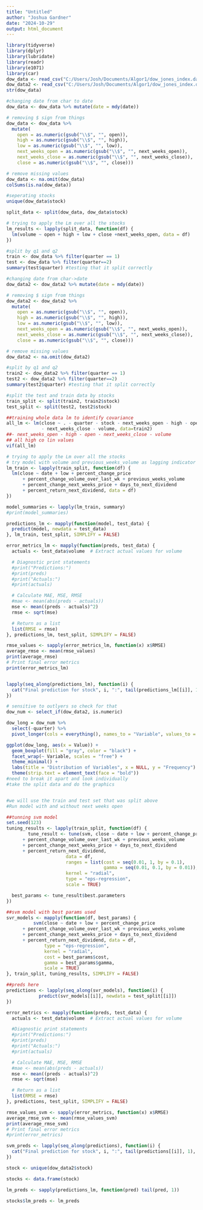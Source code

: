 ```yaml
---
title: "Untitled"
author: "Joshua Gardner"
date: "2024-10-29"
output: html_document
---
```


```r
library(tidyverse)
library(dplyr)
library(lubridate)
library(readr)
library(e1071)
library(car)
dow_data <- read_csv("C:/Users/Josh/Documents/Algor1/dow_jones_index.data")
dow_data2 <- read_csv("C:/Users/Josh/Documents/Algor1/dow_jones_index.data")
str(dow_data)
```
```r
#changing date from char to date
dow_data <- dow_data %>% mutate(date = mdy(date))

# removing $ sign from things
dow_data <- dow_data %>%
  mutate(
    open = as.numeric(gsub("\\$", "", open)),
    high = as.numeric(gsub("\\$", "", high)),
    low = as.numeric(gsub("\\$", "", low)),
    next_weeks_open = as.numeric(gsub("\\$", "", next_weeks_open)),
    next_weeks_close = as.numeric(gsub("\\$", "", next_weeks_close)),
    close = as.numeric(gsub("\\$", "", close)))

# remove missing values
dow_data <- na.omit(dow_data)
colSums(is.na(dow_data))

#seperating stocks 
unique(dow_data$stock)

split_data <- split(dow_data, dow_data$stock)

# trying to apply the Lm over all the stocks
lm_results <- lapply(split_data, function(df) {
  lm(volume ~ open + high + low + close +next_weeks_open, data = df)  
})

```

```r
#split by q1 and q2
train <- dow_data %>% filter(quarter == 1)
test <- dow_data %>% filter(quarter==2)
summary(test$quarter) #testing that it split correctly

```

```r
#changing date from char->date
dow_data2 <- dow_data2 %>% mutate(date = mdy(date))

# removing $ sign from things
dow_data2 <- dow_data2 %>%
  mutate(
    open = as.numeric(gsub("\\$", "", open)),
    high = as.numeric(gsub("\\$", "", high)),
    low = as.numeric(gsub("\\$", "", low)),
    next_weeks_open = as.numeric(gsub("\\$", "", next_weeks_open)),
    next_weeks_close = as.numeric(gsub("\\$", "", next_weeks_close)),
    close = as.numeric(gsub("\\$", "", close)))

# remove missing values
dow_data2 <- na.omit(dow_data2)

#split by q1 and q2
train2 <- dow_data2 %>% filter(quarter == 1)
test2 <- dow_data2 %>% filter(quarter==2)
summary(test2$quarter) #testing that it split correctly

#split the test and train data by stocks
train_split <- split(train2, train2$stock)
test_split <- split(test2, test2$stock)
```

```r
##training whole data lm to identify covariance
all_lm <- lm(close ~ . - quarter - stock - next_weeks_open - high - open 
             - next_weeks_close - volume, data=train2)
##- next_weeks_open - high - open - next_weeks_close - volume
## all high co lin values
vif(all_lm)

# trying to apply the Lm over all the stocks
# try model with volume and previous_weeks_volume as lagging indicator
lm_train <- lapply(train_split, function(df) {
  lm(close ~ date + low + percent_change_price 
      + percent_change_volume_over_last_wk + previous_weeks_volume 
      + percent_change_next_weeks_price + days_to_next_dividend 
      + percent_return_next_dividend, data = df)
})

model_summaries <- lapply(lm_train, summary)
#print(model_summaries)

predictions_lm <- mapply(function(model, test_data) {
  predict(model, newdata = test_data)
}, lm_train, test_split, SIMPLIFY = FALSE)

error_metrics_lm <- mapply(function(preds, test_data) {
  actuals <- test_data$volume  # Extract actual values for volume

  # Diagnostic print statements
  #print("Predictions:")
  #print(preds)
  #print("Actuals:")
  #print(actuals)

  # Calculate MAE, MSE, RMSE
  #mae <- mean(abs(preds - actuals))
  mse <- mean((preds - actuals)^2)
  rmse <- sqrt(mse)

  # Return as a list
  list(RMSE = rmse)
}, predictions_lm, test_split, SIMPLIFY = FALSE)

rmse_values <- sapply(error_metrics_lm, function(x) x$RMSE)
average_rmse <- mean(rmse_values)
print(average_rmse)
# Print final error metrics
print(error_metrics_lm)


lapply(seq_along(predictions_lm), function(i) {
  cat("Final prediction for stock", i, ":", tail(predictions_lm[[i]], 1), "\n")
})
```

```r
# sensitive to outlyers so check for that 
dow_num <- select_if(dow_data2, is.numeric)

dow_long = dow_num %>% 
  select(-quarter) %>%
  pivot_longer(cols = everything(), names_to = "Variable", values_to = "Value")

ggplot(dow_long, aes(x = Value)) +
  geom_boxplot(fill = "gray", color = "black") +
  facet_wrap(~ Variable, scales = "free") +
  theme_minimal() +
  labs(title = "Distribution of Variables", x = NULL, y = "Frequency") +
  theme(strip.text = element_text(face = "bold"))
#need to break it apart and look individually 
#take the split data and do the graphics


#we will use the train and test set that was split above
#Run model with and without next weeks open

##tunning svm model
set.seed(123)
tuning_results <- lapply(train_split, function(df) {
        tune_result <- tune(svm, close ~ date + low + percent_change_price 
      + percent_change_volume_over_last_wk + previous_weeks_volume 
      + percent_change_next_weeks_price + days_to_next_dividend 
      + percent_return_next_dividend,
                      data = df,
                      ranges = list(cost = seq(0.01, 1, by = 0.1),
                                    gamma = seq(0.01, 0.1, by = 0.01)),
                      kernel = "radial",
                      type = "eps-regression",
                      scale = TRUE)

  best_params <- tune_result$best.parameters
})

##svm model with best params used 
svr_models <- mapply(function(df, best_params) {
          svm(close ~ date + low + percent_change_price 
      + percent_change_volume_over_last_wk + previous_weeks_volume 
      + percent_change_next_weeks_price + days_to_next_dividend 
      + percent_return_next_dividend, data = df,
              type = "eps-regression",
              kernel = "radial",
              cost = best_params$cost,
              gamma = best_params$gamma,
              scale = TRUE)
}, train_split, tuning_results, SIMPLIFY = FALSE)

##preds here
predictions <- lapply(seq_along(svr_models), function(i) {
            predict(svr_models[[i]], newdata = test_split[[i]])
})

error_metrics <- mapply(function(preds, test_data) {
  actuals <- test_data$volume  # Extract actual values for volume

  #Diagnostic print statements
  #print("Predictions:")
  #print(preds)
  #print("Actuals:")
  #print(actuals)

  # Calculate MAE, MSE, RMSE
  #mae <- mean(abs(preds - actuals))
  mse <- mean((preds - actuals)^2)
  rmse <- sqrt(mse)

  # Return as a list
  list(RMSE = rmse)
}, predictions, test_split, SIMPLIFY = FALSE)

rmse_values_svm <- sapply(error_metrics, function(x) x$RMSE)
average_rmse_svm <- mean(rmse_values_svm)
print(average_rmse_svm)
# Print final error metrics
#print(error_metrics)

svm_preds <- lapply(seq_along(predictions), function(i) {
  cat("Final prediction for stock", i, ":", tail(predictions[[i]], 1), "\n")
})
```

```r
stock <- unique(dow_data2$stock)

stocks <- data.frame(stock)

lm_preds <- sapply(predictions_lm, function(pred) tail(pred, 1))

stocks$lm_preds <- lm_preds
```

